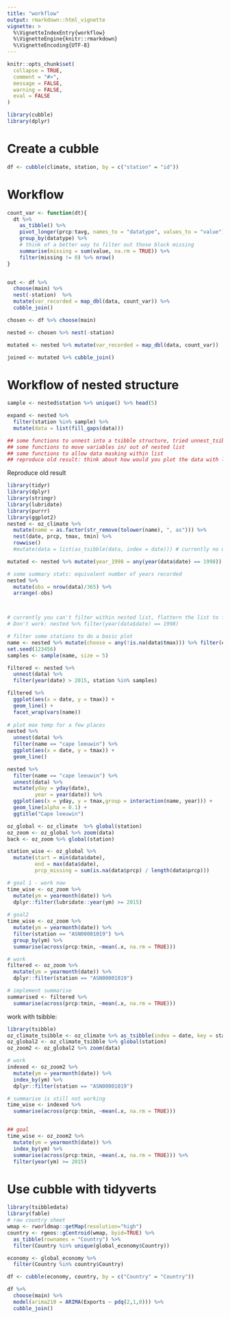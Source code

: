 ```yaml
---
title: "workflow"
output: rmarkdown::html_vignette
vignette: >
  %\VignetteIndexEntry{workflow}
  %\VignetteEngine{knitr::rmarkdown}
  %\VignetteEncoding{UTF-8}
---
```


```r
knitr::opts_chunk$set(
  collapse = TRUE,
  comment = "#>",
  message = FALSE, 
  warning = FALSE,
  eval = FALSE
)
```

```r
library(cubble)
library(dplyr)
```

# Create a cubble


```r
df <- cubble(climate, station, by = c("station" = "id"))
```

# Workflow

```r
count_var <- function(dt){
  dt %>% 
    as_tibble() %>% 
    pivot_longer(prcp:tavg, names_to = "datatype", values_to = "value") %>% 
    group_by(datatype) %>% 
    # think of a better way to filter out those block missing
    summarise(missing = sum(value, na.rm = TRUE)) %>% 
    filter(missing != 0) %>% nrow()
}


out <- df %>% 
  choose(main) %>% 
  nest(-station)  %>%
  mutate(var_recorded = map_dbl(data, count_var)) %>% 
  cubble_join()

chosen <- df %>% choose(main) 

nested <- chosen %>% nest(-station)  

mutated <- nested %>% mutate(var_recorded = map_dbl(data, count_var)) 

joined <- mutated %>% cubble_join()
```

# Workflow of nested structure

```r
sample <- nested$station %>% unique() %>% head(5)

expand <- nested %>% 
  filter(station %in% sample) %>% 
  mutate(data = list(fill_gaps(data)))

## some functions to unnest into a tsibble structure, tried unnest_tsibble/ unnest
## some functions to move variables in/ out of nested list
## some functions to allow data masking within list
## reproduce old result: think about how would you plot the data with list-column structure


```

Reproduce old result

```r
library(tidyr)
library(dplyr)
library(stringr)
library(lubridate)
library(purrr)
library(ggplot2)
nested <- oz_climate %>%
  mutate(name = as.factor(str_remove(tolower(name), ", as"))) %>% 
  nest(date, prcp, tmax, tmin) %>% 
  rowwise() 
  #mutate(data = list(as_tsibble(data, index = date))) # currently no unnest method works for tsibble

mutated <- nested %>% mutate(year_1998 = any(year(data$date) == 1998))

# some summary stats: equivalent number of years recorded
nested %>% 
  mutate(obs = nrow(data)/365) %>% 
  arrange(-obs)



# currently you can't filter within nested list, flattern the list to filter for now
# Don't work: nested %>% filter(year(data$date) == 1998)

# filter some stations to do a basic plot
name <- nested %>% mutate(choose = any(!is.na(data$tmax))) %>% filter(choose) %>% pull(station)
set.seed(123456)
samples <- sample(name, size = 5)

filtered <- nested %>% 
  unnest(data) %>% 
  filter(year(date) > 2015, station %in% samples)

filtered %>% 
  ggplot(aes(x = date, y = tmax)) + 
  geom_line() + 
  facet_wrap(vars(name))
  
# plot max temp for a few places
nested %>% 
  unnest(data) %>% 
  filter(name == "cape leeuwin") %>% 
  ggplot(aes(x = date, y = tmax)) + 
  geom_line()

nested %>% 
  filter(name == "cape leeuwin") %>% 
  unnest(data) %>% 
  mutate(yday = yday(date),
         year = year(date)) %>% 
  ggplot(aes(x = yday, y = tmax,group = interaction(name, year))) + 
  geom_line(alpha = 0.1) + 
  ggtitle("Cape leeuwin")
```


```r
oz_global <- oz_climate  %>% global(station)
oz_zoom <- oz_global %>% zoom(data)
back <- oz_zoom %>% global(station)

station_wise <- oz_global %>% 
  mutate(start = min(data$date),
         end = max(data$date), 
         prcp_missing = sum(is.na(data$prcp) / length(data$prcp)))

# goal 1 - work now
time_wise <- oz_zoom %>% 
  mutate(ym = yearmonth(date)) %>% 
  dplyr::filter(lubridate::year(ym) >= 2015)
  
# goal2
time_wise <- oz_zoom %>% 
  mutate(ym = yearmonth(date)) %>% 
  filter(station == "ASN00001019") %>%
  group_by(ym) %>% 
  summarise(across(prcp:tmin, ~mean(.x, na.rm = TRUE)))  

# work
filtered <- oz_zoom %>%
  mutate(ym = yearmonth(date)) %>% 
  dplyr::filter(station == "ASN00001019") 

# implement summarise
summarised <- filtered %>%
  summarise(across(prcp:tmin, ~mean(.x, na.rm = TRUE)))  
```

work with tsibble:

```r
library(tsibble)
oz_climate_tsibble <- oz_climate %>% as_tsibble(index = date, key = station)
oz_global2 <- oz_climate_tsibble %>% global(station)
oz_zoom2 <- oz_global2 %>% zoom(data)

# work
indexed <- oz_zoom2 %>% 
  mutate(ym = yearmonth(date)) %>% 
  index_by(ym) %>% 
  dplyr::filter(station == "ASN00001019")

# summarise is still not working
time_wise <- indexed %>% 
  summarise(across(prcp:tmin, ~mean(.x, na.rm = TRUE))) 


## goal 
time_wise <- oz_zoom2 %>% 
  mutate(ym = yearmonth(date)) %>% 
  index_by(ym) %>% 
  summarise(across(prcp:tmin, ~mean(.x, na.rm = TRUE))) %>% 
  filter(year(ym) >= 2015)

```



# Use cubble with tidyverts

```r
library(tsibbledata)
library(fable)
# raw country sheet
wmap <- rworldmap::getMap(resolution="high")
country <- rgeos::gCentroid(wmap, byid=TRUE) %>% 
  as_tibble(rownames = "Country") %>% 
  filter(Country %in% unique(global_economy$Country))

economy <- global_economy %>%
  filter(Country %in% country$Country)

df <- cubble(economy, country, by = c("Country" = "Country"))

df %>% 
  choose(main) %>% 
  model(arima210 = ARIMA(Exports ~ pdq(2,1,0))) %>% 
  cubble_join()

```

